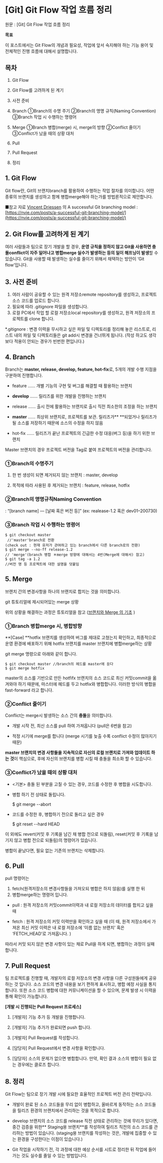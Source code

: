 
# [Git] Git Flow 작업 흐름 정리

원문 : [Git] Git Flow 작업 흐름 정리

**목표**

이 포스트에서는 Git Flow의 개념과 필요성, 작업에 앞서 숙지해야 하는 기능 용어 및 전체적인 진행 흐름에 대해서 설명합니다.

## 목차

1. Git Flow

1. Git Flow를 고려하게 된 계기

1. 사전 준비

1. Branch
①Branch의 수명 주기
②Branch의 명명 규칙(Naming Convention)
③Branch 작업 시 수행하는 명령어

1. Merge
①Branch 병합(merge) 시, merge의 방향
②Conflict 줄이기
③Conflict가 났을 때의 상황 대처

1. Pull

1. Pull Request

1. 정리

## 1. Git Flow

Git flow란, Git의 브랜치branch를 활용하여 수행하는 작업 절차를 의미합니다.
어떤 종류의 브랜치를 생성하고 함께 병합merge해야 하는가를 방법론적으로 제안합니다.

■참고 자료
[Vincent Driessen](https://nvie.com/about/) 의 A successful Git branching model
: [https://nvie.com/posts/a-successful-git-branching-model/](https://nvie.com/posts/a-successful-git-branching-model/)

## 2. Git Flow를 고려하게 된 계기

여러 사람들과 팀으로 장기 개발을 할 경우, **운영 규칙을 정하지 않고 Git을 사용하면 충돌conflict이 자주 일어나고 병합merge 실수가 발생하는 등의 일이 해프닝이 발생**할 수 있습니다. Git을 사용할 때 발생하는 실수를 줄이기 위해서 채택하는 방안이 ‘Git flow’입니다.

## 3. 사전 준비

1) 여러 사람이 공유할 수 있는 원격 저장소remote repository를 생성하고, 프로젝트 소스 코드를 업로드 합니다.
2) 필요에 따라 .gitignore 파일을 생성합니다.
3) 로컬 PC에서 작업 할 로컬 저장소local repository를 생성하고, 원격 저장소의 프로젝트를 clone 합니다.

*.gitignore
: 변경 이력을 무시하고 싶은 파일 및 디렉토리를 정리해 놓은 리스트로, 리스트 내의 파일 및 디렉토리들은 git add시 변경을 건너뛰게 됩니다. (작성 하고도 생각보다 적용이 안되는 경우가 빈번한 편입니다.)

## 4. Branch

Branch는 **master, release, develop, feature, hot-fix**로, 5개의 개발 수행 지점을 구분하여 진행합니다.

* feature
…… 개별 기능의 구현 및 버그를 해결할 때 활용하는 브랜치

* **develop**
…… 릴리즈를 위한 개발을 진행하는 브랜치

* release
…… 출시 전에 활용하는 브랜치로 출시 직전 최소한의 조정을 하는 브랜치

* **master**
…… 최상위 브랜치로, 프로젝트를 보관. 릴리즈가** **되었거나 릴리즈가 될 소스를 저장하기 때문에 소스의 수정을 하지 않음

* hot-fix
…… 릴리즈가 끝난 프로젝트의 긴급한 수정 대응(버그 등)을 하기 위한 브랜치

Master 브랜치의 경우 프로젝트 버전을 Tag로 붙여 프로젝트의 버전을 관리합니다.

### ①Branch의 수명주기

1. 한 번 생성이 되면 제거되지 않는 브랜치
: master, develop

1. 목적에 따라 사용된 후 제거되는 브랜치
: feature, release, hotfix

### ②Branch의 명명규칙Naming Convention

: “[branch name] — [날짜 혹은 버전 등]”
(ex: realease-1.2 혹은 dev01–200730)

### ③Branch 작업 시 수행하는 명령어

    $ git checkout master
     //'master'branch로 전환 
    (check out : 현재 유저가 관여하고 있는 branch에서 다른 branch로의 전환)
    $ git merge --no-ff release-1.2
    // 'merge'(branch 병합 ＊merge 방향에 대해서는 4번(Merge에 대해서) 참고)
    $ git tag -a 1.2
    //버전 명 등 프로젝트에 대한 설명을 덧붙임

## 5. Merge

브랜치 간의 변경사항을 하나의 브랜치로 합치는 것을 의미합니다.

git 튜토리얼에 제시되어있는 merge 상황

위의 상황을 해결하는 과정은 튜토리얼을 참고 ([브랜치와 Merge 의 기초](https://git-scm.com/book/ko/v2/Git-%EB%B8%8C%EB%9E%9C%EC%B9%98-%EB%B8%8C%EB%9E%9C%EC%B9%98%EC%99%80-Merge-%EC%9D%98-%EA%B8%B0%EC%B4%88) )

### ①Branch 병합merge 시, 병합방향

**[Case]
**hotfix 브랜치를 생성하여 버그를 제대로 고쳤는지 확인하고,
최종적으로 운영 환경에 배포하기 위해 hotfix 브랜치를 master 브랜치에 병합merge하는 상황

git merge 명령으로 아래와 같이 합니다.

    $ git checkout master //branch의 헤드를 master에 둔다
    $ git merge hotfix

master의 소스를 기반으로 만든 hotfifx 브랜치의 소스 코드로 최신 커밋commit을 옮겨와야 하기 때문에,
마스터에 헤드를 두고 hotfix와 병합합니다. 이러한 방식의 병합을 fast-forward 라고 합니다.

### ②Conflict 줄이기

Conflict는 merge시 발생하는 소스 간의 **충돌**을 의미합니다.

* 개발 시작 전, 최신 소스를 pull 하여 가져옵니다 (pull은 6번을 참고)

* 적정 시기에 merge를 합니다 (merge 시기를 늦출 수록 conflict 수정이 많아지기 때문)

**master 브랜치의 변경 사항들을 지속적으로 자신의 로컬 브랜치로 가져와 업데이트 하는 것**이 핵심으로,
후에 자신의 브랜치를 병합 시킬 때 충돌을 최소화 할 수 있습니다.

### ③Conflict가 났을 때의 상황 대처

* <기본> 충돌 된 부분을 고칠 수 있는 경우, 코드를 수정한 후 병합을 시도합니다.

* 병합 하기 전 상태로 돌립니다.

    $ git merge --abort

* 코드를 수정한 후, 병합하기 전으로 돌리고 싶은 경우

    $ git reset --hard HEAD

이 외에도 revert(커밋 후 기록을 남긴 채 병합 전으로 되돌림), reset(커밋 후 기록을 남기지 않고 병합 전으로 되돌림)의 명령어가 있습니다.

병합이 끝났다면, 필요 없는 기존의 브랜치는 삭제합니다.

## 6. Pull

pull 명령어는
1) fetch(원격저장소의 변경사항들을 가져오되 병합은 하지 않음)를 실행 한 뒤
2) 병합merge하는 명령어
입니다.

* pull : 원격 저장소의 커밋commit이력과 내 로컬 저장소의 데이터를 합치고 싶을 때

* fetch : 원격 저장소의 커밋 이력만을 확인하고 싶을 때
(이 때, 원격 저장소에서 가져온 최신 커밋 이력은 내 로컬 저장소에 ‘이름 없는 브랜치’ 혹은 ‘FETCH_HEAD’로 가져옵니다. )

따라서 커밋 되지 않은 변경 사항이 있는 채로 Pull을 하게 되면, 병합하는 과정이 실패합니다.

## 7. Pull Request

팀 프로젝트를 진행할 때, 개발자의 로컬 저장소의 변경 사항을 다른 구성원들에게 공유하는 것 입니다. 소스 코드의 변경 내용을 보기 편하게 표시하고, 병합 예정 사실을 통지합니다. 또한 소스 코드 병합에 대한 커뮤니케이션을 할 수 있으며, 문제 발생 시 이력을 통해 확인이 가능합니다.

**[개발 시 진행되는 Pull Request 프로세스]**

1. [개발자] 기능 추가 등 개발을 진행합니다.

1. [개발자] 기능 추가가 완료되면 push 합니다.

1. [개발자] Pull Request를 작성합니다.

1. [담당자] Pull Request에서 변경 사항을 확인합니다.

1. [담당자] 소스의 문제가 없으면 병합합니다.
만약, 확인 결과 소스의 병합이 필요 없는 경우에는 클로즈 합니다.

## 8. 정리

Git Flow는 팀으로 장기 개발 시에 필요한 효율적인 프로젝트 버전 관리 전략입니다.

* 개발이 완료 된 소스 코드들을 무리 없이 병합하고, 올바르게 동작하는 소스 코드들을 릴리즈 환경의 브랜치에서 관리하는 것을 목적으로 합니다.

* develop 브랜치의 소스 코드를 release 직전 상태로 관리하는 것에 무리가 있다면, 중간 검증을 위한** Staging용 브랜치**를 작성하여 릴리즈 직전의 소스 코드를 관리하는 방법이 있습니다.
(staging용 브랜치를 작성하는 것은, 개발에 집중할 수 있는 환경을 구성한다는 이점이 있습니다.)

* Git 작업을 시작하기 전, 각 과정에 대한 예상 순서를 시트로 정리한 뒤 작업에 들어가는 것도 실수를 줄일 수 있는 방법입니다.
